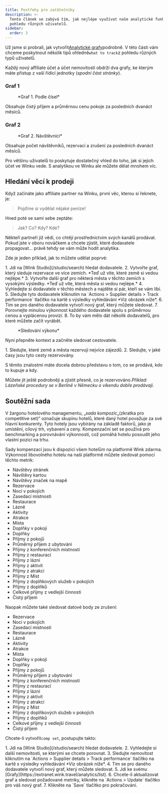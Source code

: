 ```yaml
---
title: Postřehy pro začátečníky
description: >-
  Tento článek se zabývá tím, jak nejlépe využívat naše analytické funkce z
  pohledu různých uživatelů.
sidebar:
  order: 3
---
```


Už jsme si probrali, jak vytvořit[Analytické grafy](/user/analytics/)podrobně. V této části vám chceme poskytnout několik tipů ohledně`what to track`z pohledu různých typů uživatelů.

Každý nový affiliate účet a účet nemovitosti obdrží dva grafy, ke kterým máte přístup z vaší řídicí jednotky (*spodní část stránky*).

### Graf 1

<figure>
  <CloudinaryImage width="700" height="222" resize="scale" quality="best" alt="Podle čísel" src="academy/by-the-numbers" errorImage="noimage_opaque_nyrtl0.png" />

  <figcaption>*Graf 1. Podle čísel*</figcaption>
</figure>


Obsahuje čistý příjem a průměrnou cenu pokoje za posledních dvanáct měsíců.

### Graf 2

<figure>
  <CloudinaryImage width="700" height="222" resize="scale" quality="best" alt="Návštěvníci" src="academy/visitors" errorImage="noimage_opaque_nyrtl0.png" />

  <figcaption>*Graf 2. Návštěvníci*</figcaption>
</figure>


Obsahuje počet návštěvníků, rezervací a zrušení za posledních dvanáct měsíců.

Pro většinu uživatelů to poskytuje dostatečný vhled do toho, jak si jejich účet ve Winku vede. S analytikou ve Winku ale můžete dělat mnohem víc.

## Hledání věcí k prodeji

Když začínáte jako affiliate partner na Winku, první věc, kterou si řeknete, je:

> Pojďme si vydělat nějaké peníze!

Hned poté se sami sebe zeptáte:

> Jak? Co? Kdy? Kde?

Někteří partneři již vědí, co chtějí prostřednictvím svých kanálů prodávat. Pokud jste v oboru nováčkem a chcete zjistit, které dodavatele propagovat... právě tehdy se vám může hodit analytika.

Zde je jeden příklad, jak to můžete udělat poprvé:

<Steps>
  1. Jdi na [Wink Studio](/studio/search) hledat dodavatele.
  2. Vytvořte graf, který sleduje rezervace ve více zemích. *Teď už víte, které země si vedou nejlépe.*
  3. Vytvořte další graf pro některá města v těchto zemích s vysokými výsledky. *Teď už víte, která města si vedou nejlépe.*
  4. Vyhledejte si dodavatele v těchto městech a najděte si pár, kteří se vám líbí.
  5. Sledujte tyto dodavatele kliknutím na `Actions > Supplier details > Track performance` tlačítko na kartě s výsledky vyhledávání *Viz obrázek níže*.
  6. Tím se pro daného dodavatele vytvoří nový graf, který můžete sledovat.
  7. Porovnejte minulou výkonnost každého dodavatele spolu s průměrnou cenou a vyplácenou provizí.
  8. To by vám mělo dát několik dodavatelů, pro které můžete začít vyrábět.
</Steps>


<figure>
  <CloudinaryImage width="350" height="190" resize="scale" quality="best" alt="Údaje o dodavateli" src="academy/supplier-details" errorImage="noimage_opaque_nyrtl0.png" />

  <figcaption>*Sledování výkonu*</figcaption>
</figure>


Nyní přepněte kontext a začněte sledovat cestovatele.

<Steps>
  1. Sledujte, které země a města rezervují nejvíce zájezdů.
  2. Sledujte, v jaké časy jsou tyto cesty rezervovány.
</Steps>


S těmito znalostmi máte docela dobrou představu o tom, co se prodává, kdo to kupuje a kdy.

Můžete jít ještě podrobněji a zjistit přesně, co je rezervováno.*Příklad: Lázeňské procedury se v Berlíně v Německu o víkendu dobře prodávají.*

## Soutěžní sada

V žargonu hotelového managementu, „*sada kompozic*„(zkratka pro competitive set)“ označuje skupinu hotelů, které daný hotel považuje za své hlavní konkurenty.
Tyto hotely jsou vybírány na základě faktorů, jako je umístění, cílový trh, vybavení a ceny.
Kompenzační set se používá pro benchmarking a porovnávání výkonnosti, což pomáhá hotelu posoudit jeho vlastní pozici na trhu.

Sady kompenzací jsou k dispozici všem hotelům na platformě Wink zdarma. Výkonnost libovolného hotelu na naší platformě můžete sledovat pomocí těchto metrik:

* Návštěvy stránek
* Návštěvy kartou
* Návštěvy značek na mapě
* Rezervace
* Noci v pokojích
* Zasedací místnosti
* Restaurace
* Lázně
* Aktivity
* Atrakce
* Místa
* Doplňky v pokoji
* Doplňky
* Příjmy z pokojů
* Průměrný příjem z ubytování
* Příjmy z konferenčních místností
* Příjmy z restaurací
* Příjmy z lázní
* Příjmy z aktivit
* Příjmy z atrakcí
* Příjmy z Míst
* Příjmy z doplňkových služeb v pokojích
* Příjmy z doplňků
* Celkové příjmy z vedlejší činnosti
* Čistý příjem

Naopak můžete také sledovat datové body ze zrušení:

* Rezervace
* Noci v pokojích
* Zasedací místnosti
* Restaurace
* Lázně
* Aktivity
* Atrakce
* Místa
* Doplňky v pokoji
* Doplňky
* Příjmy z pokojů
* Průměrný příjem z ubytování
* Příjmy z konferenčních místností
* Příjmy z restaurací
* Příjmy z lázní
* Příjmy z aktivit
* Příjmy z atrakcí
* Příjmy z Míst
* Příjmy z doplňkových služeb v pokojích
* Příjmy z doplňků
* Celkové příjmy z vedlejší činnosti
* Čistý příjem

Chcete-li vytvořit`comp set`, postupujte takto:

<Steps>
  1. Jdi na [Wink Studio](/studio/search) hledat dodavatele.
  2. Vyhledejte si další nemovitosti, se kterými se chcete porovnat.
  3. Sledujte nemovitost kliknutím na `Actions > Supplier details > Track performance` tlačítko na kartě s výsledky vyhledávání *Viz obrázek níže*.
  4. Tím se pro daného dodavatele vytvoří nový graf, který můžete sledovat.
  5. Jdi ke svému [Grafy](https://extranet.wink.travel/analytics/list).
  6. Chcete-li aktualizovat graf a sledovat požadované metriky, klikněte na `Actions > Update` tlačítko pro váš nový graf.
  7. Klikněte na `Save` tlačítko pro pokračování.
</Steps>

